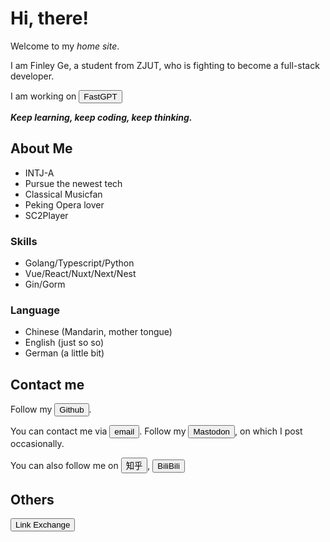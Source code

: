 # Hi, there!

<Avatar />

Welcome to my *home site*.

I am Finley Ge,
a student from
<HoverComment comment="Zhejiang University of Technology">ZJUT</HoverComment>,
who is fighting to become a <HoverComment comment="frontend and backend, software and hardware">full-stack</HoverComment>
developer.

I am working on <Button color="lightblue" link="https://fastgpt.run/">FastGPT</Button>

***Keep learning, keep coding, keep thinking.***

## About Me

- <HoverComment comment="MBTI, Myers–Briggs Type Indicator">INTJ-A</HoverComment>
- Pursue the newest tech
- <HoverComment comment="Favorite composer is Bach">Classical Music</HoverComment>fan
- Peking Opera lover
- <HoverComment comment="Starcraft II">SC2</HoverComment>Player

### Skills

- Golang/Typescript/Python
- Vue/React/Nuxt/Next/Nest
- Gin/Gorm

### Language

- Chinese (Mandarin, mother tongue)
- English (just so so)
- German (a little bit)

## Contact me

Follow my <Button color="black" link="https://github.com/FinleyGe">Github</Button>.

You can contact me via <Button color="pink" link="mailto:finleyge@qq.com">email</Button>.
Follow my <Button color="#5A4DDF" link="https://g0v.social/@FinleyGe@g0v.social">Mastodon</Button>,
on which I post occasionally.

You can also follow me on <Button color="#0751bc" link="https://www.zhihu.com/people/ge-jun-75-34">知乎</Button>, 
<Button color="pink" link="https://space.bilibili.com/62847286">BiliBili</Button>

## Others

<Button color="blue" routerLink="link-exchange">Link Exchange</Button>

